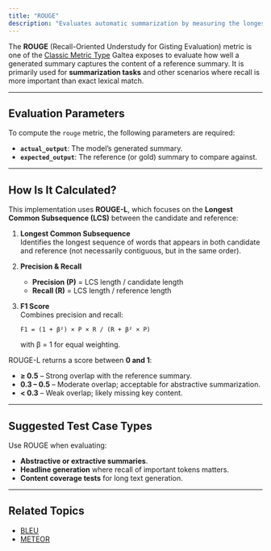 ```yaml
---
title: "ROUGE"
description: "Evaluates automatic summarization by measuring the longest common subsequence (LCS) that preserves the word order between candidate and reference summaries." 
---
```

The **ROUGE** (Recall-Oriented Understudy for Gisting Evaluation) metric is one of the [Classic Metric Type](/concepts/metric-type) Galtea exposes to evaluate how well a generated summary captures the content of a reference summary. It is primarily used for **summarization tasks** and other scenarios where recall is more important than exact lexical match.

---
## Evaluation Parameters

To compute the `rouge` metric, the following parameters are required:

- **`actual_output`**: The model’s generated summary.
- **`expected_output`**: The reference (or gold) summary to compare against.

---
## How Is It Calculated?

This implementation uses **ROUGE-L**, which focuses on the **Longest Common Subsequence (LCS)** between the candidate and reference:

1. **Longest Common Subsequence**  
   Identifies the longest sequence of words that appears in both candidate and reference (not necessarily contiguous, but in the same order).

2. **Precision & Recall**  
   - **Precision (P)** = LCS length / candidate length  
   - **Recall (R)** = LCS length / reference length

3. **F1 Score**  
   Combines precision and recall:  
   ```
   F1 = (1 + β²) × P × R / (R + β² × P)
   ```
   with β = 1 for equal weighting.


ROUGE-L returns a score between **0 and 1**:

- **≥ 0.5** – Strong overlap with the reference summary.
- **0.3 – 0.5** – Moderate overlap; acceptable for abstractive summarization.
- **< 0.3** – Weak overlap; likely missing key content.

---
## Suggested Test Case Types

Use ROUGE when evaluating:

- **Abstractive or extractive summaries**.
- **Headline generation** where recall of important tokens matters.
- **Content coverage tests** for long text generation.

---
## Related Topics

- [BLEU](/concepts/metric-type/bleu)
- [METEOR](/concepts/metric-type/meteor)
